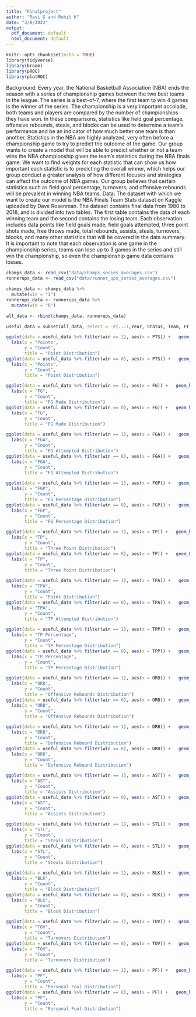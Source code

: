 ---
title: "Finalproject"
author: "Ravi G and Rohit K"
date: "3/8/2022"
output:
  pdf_document: default
  html_document: default
---

```{r setup, include=FALSE}
knitr::opts_chunk$set(echo = TRUE)
library(tidyverse)
library(broom)
library(pROC)
library(plotROC)
```
Background:
Every year, the National Basketball Association (NBA) ends the season with a series of championship games between the two best teams in the league. The series is a best-of-7, where the first team to win 4 games is the winner of the series. The championship is a very important accolade, both teams and players are compared by the number of championships they have won. In these comparisons, statistics like field goal percentage, offensive rebounds, steals, and blocks can be used to determine a team’s performance and be an indicator of how
much better one team is than another. Statistics in the NBA are highly analyzed, very often before a championship game to try to predict the outcome of the game. Our group wants to create a model that will be able to predict whether or not a team wins the NBA championship given the team’s statistics during the NBA finals game. We want to find weights for each statistic that can show us how important each statistic is to predicting the overall winner, which helps our group conduct a greater analysis of how different focuses and strategies can affect the outcome of NBA games. Our group believes that certain statistics such as field goal percentage,
turnovers, and offensive rebounds will be prevalent in winning NBA teams.
Data:
The dataset with which we want to create our model is the NBA Finals Team Stats dataset on Kaggle uploaded by Dave Rosenman. The dataset contains final data from 1980 to 2018, and is divided into two tables. The first table contains the data of each winning team and
the second contains the losing team. Each observation includes data points like field goals made, field goals attempted, three point shots made, free throws made, total rebounds, assists,
steals, turnovers, blocks, and many other statistics that will be covered in the data summary. It is important to note that each observation is one game in the championship series, teams can lose
up to 3 games in the series and still win the championship, so even the championship game data contains losses.
```{r}
champs_data <- read_csv("data/champs_series_averages.csv")
runnerups_data <- read_csv("data/runner_ups_series_averages.csv")

```
```{r}
champs_data <- champs_data %>%
  mutate(win = "1")
runnerups_data <- runnerups_data %>%
  mutate(win = "0")
```
```{r}
all_data <- rbind(champs_data, runnerups_data)
```
```{r}
useful_data = subset(all_data, select = -c(...1,Year, Status, Team, FT, FTA, FTP, TRB) )
```
```{r}
ggplot(data = useful_data %>% filter(win == 1), aes(x = PTS)) +   geom_histogram(binwidth = 4) + 
  labs(x = "Points", 
       y = "Count", 
       title = "Point Distribution")
ggplot(data = useful_data %>% filter(win == 0), aes(x = PTS)) +   geom_histogram(binwidth = 4) + 
  labs(x = "Points", 
       y = "Count", 
       title = "Point Distribution")
```
```{r}
ggplot(data = useful_data %>% filter(win == 1), aes(x = FG)) +   geom_histogram(binwidth = 2) + 
  labs(x = "FG", 
       y = "Count", 
       title = "FG Made Distribution")
ggplot(data = useful_data %>% filter(win == 0), aes(x = FG)) +   geom_histogram(binwidth = 2) + 
  labs(x = "FG", 
       y = "Count", 
       title = "FG Made Distribution")
```
```{r}
ggplot(data = useful_data %>% filter(win == 1), aes(x = FGA)) +   geom_histogram(binwidth = 3) + 
  labs(x = "FGA", 
       y = "Count", 
       title = "FG Attempted Distribution")
ggplot(data = useful_data %>% filter(win == 0), aes(x = FGA)) +   geom_histogram(binwidth = 3) + 
  labs(x = "FGA", 
       y = "Count", 
       title = "FG Attempted Distribution")
```
```{r}
ggplot(data = useful_data %>% filter(win == 1), aes(x = FGP)) +   geom_histogram(binwidth = 2) + 
  labs(x = "FGP", 
       y = "Count", 
       title = "FG Percentage Distribution")
ggplot(data = useful_data %>% filter(win == 0), aes(x = FGP)) +   geom_histogram(binwidth = 2) + 
  labs(x = "FGP", 
       y = "Count", 
       title = "FG Percentage Distribution")
```
```{r}
ggplot(data = useful_data %>% filter(win == 1), aes(x = TP)) +   geom_histogram(binwidth = 2) + 
  labs(x = "TP", 
       y = "Count", 
       title = "Three Point Distribution")
ggplot(data = useful_data %>% filter(win == 0), aes(x = TP)) +   geom_histogram(binwidth = 2) + 
  labs(x = "TP", 
       y = "Count", 
       title = "Three Point Distribution")
```
```{r}
ggplot(data = useful_data %>% filter(win == 1), aes(x = TPA)) +   geom_histogram(binwidth = 3) + 
  labs(x = "TPA", 
       y = "Count", 
       title = "Point Distribution")
ggplot(data = useful_data %>% filter(win == 0), aes(x = TPA)) +   geom_histogram(binwidth = 3) + 
  labs(x = "TPA", 
       y = "Count", 
       title = "TP Attempted Distribution")
```
```{r}
ggplot(data = useful_data %>% filter(win == 1), aes(x = TPP)) +   geom_histogram(binwidth = 4) + 
  labs(x = "TP Percentage", 
       y = "Count", 
       title = "TP Percentage Distribution")
ggplot(data = useful_data %>% filter(win == 0), aes(x = TPP)) +   geom_histogram(binwidth = 4) + 
  labs(x = "TP Percentage", 
       y = "Count", 
       title = "TP Percentage Distribution")
```
```{r}
ggplot(data = useful_data %>% filter(win == 1), aes(x = ORB)) +   geom_histogram(binwidth = 2) + 
  labs(x = "ORB", 
       y = "Count", 
       title = "Offensive Rebounds Distribution")
ggplot(data = useful_data %>% filter(win == 0), aes(x = ORB)) +   geom_histogram(binwidth = 2) + 
  labs(x = "ORB", 
       y = "Count", 
       title = "Offensive Rebounds Distribution")
```
```{r}
ggplot(data = useful_data %>% filter(win == 1), aes(x = DRB)) +   geom_histogram(binwidth = 2) + 
  labs(x = "DRB", 
       y = "Count", 
       title = "Defensive Rebound Distribution")
ggplot(data = useful_data %>% filter(win == 0), aes(x = DRB)) +   geom_histogram(binwidth = 2) + 
  labs(x = "DRB", 
       y = "Count", 
       title = "Defensive Rebound Distribution")
```
```{r}
ggplot(data = useful_data %>% filter(win == 1), aes(x = AST)) +   geom_histogram(binwidth = 2) + 
  labs(x = "AST", 
       y = "Count", 
       title = "Assists Distribution")
ggplot(data = useful_data %>% filter(win == 0), aes(x = AST)) +   geom_histogram(binwidth = 2) + 
  labs(x = "AST", 
       y = "Count", 
       title = "Assists Distribution")
```
```{r}
ggplot(data = useful_data %>% filter(win == 1), aes(x = STL)) +   geom_histogram(binwidth = 1) + 
  labs(x = "STL", 
       y = "Count", 
       title = "Steals Distribution")
ggplot(data = useful_data %>% filter(win == 0), aes(x = STL)) +   geom_histogram(binwidth = 1) + 
  labs(x = "STL", 
       y = "Count", 
       title = "Steals Distribution")
```
```{r}
ggplot(data = useful_data %>% filter(win == 1), aes(x = BLK)) +   geom_histogram(binwidth = 1) + 
  labs(x = "BLK", 
       y = "Count", 
       title = "Block Distribution")
ggplot(data = useful_data %>% filter(win == 0), aes(x = BLK)) +   geom_histogram(binwidth = 1) + 
  labs(x = "BLK", 
       y = "Count", 
       title = "Block Distribution")
```
```{r}
ggplot(data = useful_data %>% filter(win == 1), aes(x = TOV)) +   geom_histogram(binwidth = 2) + 
  labs(x = "TOV", 
       y = "Count", 
       title = "Turnovers Distribution")
ggplot(data = useful_data %>% filter(win == 0), aes(x = TOV)) +   geom_histogram(binwidth = 2) + 
  labs(x = "TOV", 
       y = "Count", 
       title = "Turnovers Distribution")
```
```{r}
ggplot(data = useful_data %>% filter(win == 1), aes(x = PF)) +   geom_histogram(binwidth = 2) + 
  labs(x = "PF", 
       y = "Count", 
       title = "Personal Foul Distribution")
ggplot(data = useful_data %>% filter(win == 0), aes(x = PF)) +   geom_histogram(binwidth = 2) + 
  labs(x = "PF", 
       y = "Count", 
       title = "Personal Foul Distribution")
```